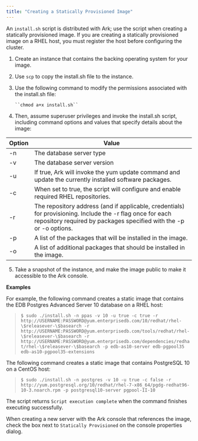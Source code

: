 ```yaml
---
title: "Creating a Statically Provisioned Image"
---
```


<div id="ark_statically_provisioned" class="registered_link"></div>


An `install.sh` script is distributed with Ark; use the script when creating a statically provisioned image. If you are creating a statically provisioned image on a RHEL host, you must register the host before configuring the cluster.

1.  Create an instance that contains the backing operating system for your image.

2.  Use `scp` to copy the <span class="title-ref">install.sh</span> file to the instance.

3.  Use the following command to modify the permissions associated with the <span class="title-ref">install.sh</span> file:
    
        ``chmod a+x install.sh``

4.  Then, assume superuser privileges and invoke the install.sh script, including command options and values that specify details about the image:

| Option | Value                                                                                                                                                                            |
| ------ | -------------------------------------------------------------------------------------------------------------------------------------------------------------------------------- |
| \-n    | The database server type                                                                                                                                                         |
| \-v    | The database server version                                                                                                                                                      |
| \-u    | If true, Ark will invoke the yum update command and update the currently installed software packages.                                                                            |
| \-c    | When set to true, the script will configure and enable required RHEL repositories.                                                                                               |
| \-r    | The repository address (and if applicable, credentials) for provisioning. Include the -r flag once for each repository required by packages specified with the -p or -o options. |
| \-p    | A list of the packages that will be installed in the image.                                                                                                                      |
| \-o    | A list of additional packages that should be installed in the image.                                                                                                             |

5.  Take a snapshot of the instance, and make the image public to make it accessible to the Ark console.

**Examples**

For example, the following command creates a static image that contains the EDB Postgres Advanced Server 10 database on a RHEL host:

> `$ sudo ./install.sh -n ppas -v 10 -u true -c true -r http://USERNAME:PASSWORD@yum.enterprisedb.com/10/redhat/rhel-\$releasever-\$basearch -r http://USERNAME:PASSWORD@yum.enterprisedb.com/tools/redhat/rhel-\$releasever-\$basearch -r http://USERNAME:PASSWORD@yum.enterprisedb.com/dependencies/redhat/rhel-\$releasever-\$basearch -p edb-as10-server edb-pgpool35 edb-as10-pgpool35-extensions`

The following command creates a static image that contains PostgreSQL 10 on a CentOS host:

> `$ sudo ./install.sh -n postgres -v 10 -u true -c false -r http://yum.postgresql.org/10/redhat/rhel-7-x86_64/pgdg-redhat96-10-3.noarch.rpm -p postgresql10-server pgpool-II-10`

The script returns `Script execution complete` when the command finishes executing successfully.

When creating a new server with the Ark console that references the image, check the box next to `Statically Provisioned` on the console properties dialog.
